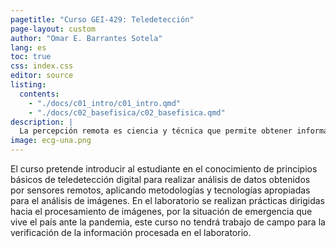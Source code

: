 ```yaml
---
pagetitle: "Curso GEI-429: Teledetección"
page-layout: custom
author: "Omar E. Barrantes Sotela"
lang: es
toc: true
css: index.css
editor: source
listing:
  contents:
    - "./docs/c01_intro/c01_intro.qmd"
    - "./docs/c02_basefisica/c02_basefisica.qmd"
description: |
  La percepción remota es ciencia y técnica que permite obtener información acerca de los objetos sobre la superficie terrestre o acuática, sin tener contacto directo con ellos. Se basa en mediciones de la energía electromagnética reflejada o emitida por los objetos de interés, sobre la superficie de la tierra.
image: ecg-una.png
---
```


::: {.content-block}

El curso pretende introducir al estudiante en el conocimiento de principios básicos de teledetección digital para realizar análisis de datos obtenidos por sensores remotos, aplicando metodologías y tecnologías apropiadas para el análisis de imágenes. En el laboratorio se realizan prácticas dirigidas hacia el procesamiento de imágenes, por la situación de emergencia que vive el país ante la pandemia, este curso no tendrá trabajo de campo para la verificación de la información procesada en el laboratorio.

:::
